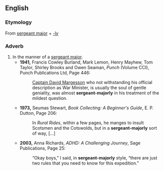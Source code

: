 ==English==

===Etymology===
From [[sergeant major]] + [[-ly]]

===Adverb===
{{en-adv}}

# In the manner of a [[sergeant major]].
#* '''1941,''' Francis Cowley Burland, Mark Lemon, Henry Mayhew, Tom Taylor, Shirley Brooks and Owen Seaman, ''Punch'' (Volume CCI), Punch Publications Ltd, Page 446:
#*: [[w:David Margesson, 1st Viscount Margesson|Captain David Margesson]]<!--name found from Wikipedia article [[w:Secretary of State for War|]]--> who not withstanding his official description as War Minister, is usually the soul of gentle geniality, was almost '''sergeant-majorly''' in his treatment of the mildest question.
#* '''1973,''' Seumas Stewart, ''Book Collecting: A Beginner's Guide'', E. P. Dutton, Page 206:
#*: In ''Rural Rides'', within a few pages, he manges to insult Scotsmen and the Cotswolds, but in a '''sergeant-majorly''' sort of way, [...]
#* '''2003,''' Anna Richards, ''ADHD: A Challenging Journey'', Sage Publications, Page 25:
#*:“Okay boys,” I said, in '''sergeant-majorly''' style, “there are just two rules that you need to know for this expedition.”